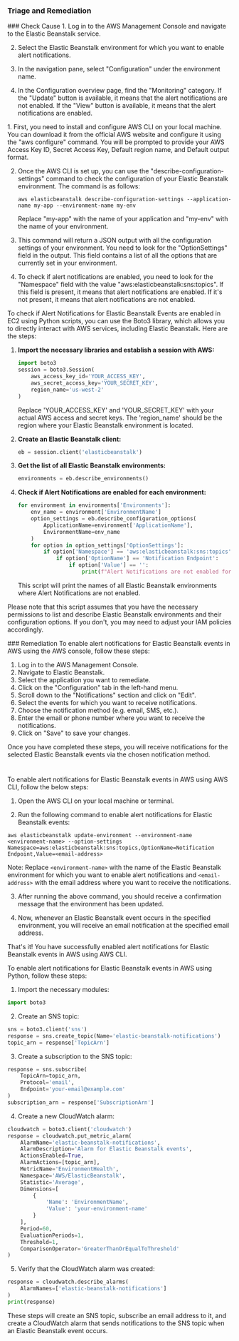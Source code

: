 
### Triage and Remediation
<Tabs>

<Tab title='Cause'>
### Check Cause
<AccordionGroup>
<Accordion title='Using Console' defaultOpen='true'>
1. Log in to the AWS Management Console and navigate to the Elastic Beanstalk service.

2. Select the Elastic Beanstalk environment for which you want to enable alert notifications.

3. In the navigation pane, select "Configuration" under the environment name.

4. In the Configuration overview page, find the "Monitoring" category. If the "Update" button is available, it means that the alert notifications are not enabled. If the "View" button is available, it means that the alert notifications are enabled.
</Accordion>

<Accordion title='Using CLI'>
1. First, you need to install and configure AWS CLI on your local machine. You can download it from the official AWS website and configure it using the "aws configure" command. You will be prompted to provide your AWS Access Key ID, Secret Access Key, Default region name, and Default output format.

2. Once the AWS CLI is set up, you can use the "describe-configuration-settings" command to check the configuration of your Elastic Beanstalk environment. The command is as follows:

   ```
   aws elasticbeanstalk describe-configuration-settings --application-name my-app --environment-name my-env
   ```

   Replace "my-app" with the name of your application and "my-env" with the name of your environment.

3. This command will return a JSON output with all the configuration settings of your environment. You need to look for the "OptionSettings" field in the output. This field contains a list of all the options that are currently set in your environment.

4. To check if alert notifications are enabled, you need to look for the "Namespace" field with the value "aws:elasticbeanstalk:sns:topics". If this field is present, it means that alert notifications are enabled. If it's not present, it means that alert notifications are not enabled.
</Accordion>

<Accordion title='Using Python'>
To check if Alert Notifications for Elastic Beanstalk Events are enabled in EC2 using Python scripts, you can use the Boto3 library, which allows you to directly interact with AWS services, including Elastic Beanstalk. Here are the steps:

1. **Import the necessary libraries and establish a session with AWS:**

    ```python
    import boto3
    session = boto3.Session(
        aws_access_key_id='YOUR_ACCESS_KEY',
        aws_secret_access_key='YOUR_SECRET_KEY',
        region_name='us-west-2'
    )
    ```

    Replace 'YOUR_ACCESS_KEY' and 'YOUR_SECRET_KEY' with your actual AWS access and secret keys. The 'region_name' should be the region where your Elastic Beanstalk environment is located.

2. **Create an Elastic Beanstalk client:**

    ```python
    eb = session.client('elasticbeanstalk')
    ```

3. **Get the list of all Elastic Beanstalk environments:**

    ```python
    environments = eb.describe_environments()
    ```

4. **Check if Alert Notifications are enabled for each environment:**

    ```python
    for environment in environments['Environments']:
        env_name = environment['EnvironmentName']
        option_settings = eb.describe_configuration_options(
            ApplicationName=environment['ApplicationName'],
            EnvironmentName=env_name
        )
        for option in option_settings['OptionSettings']:
            if option['Namespace'] == 'aws:elasticbeanstalk:sns:topics':
                if option['OptionName'] == 'Notification Endpoint':
                    if option['Value'] == '':
                        print(f"Alert Notifications are not enabled for {env_name}")
    ```

    This script will print the names of all Elastic Beanstalk environments where Alert Notifications are not enabled.

Please note that this script assumes that you have the necessary permissions to list and describe Elastic Beanstalk environments and their configuration options. If you don't, you may need to adjust your IAM policies accordingly.
</Accordion>

</AccordionGroup>
</Tab>
<Tab title='Remediation'>
### Remediation

<AccordionGroup>
<Accordion title='Using Console' defaultOpen='true'>
To enable alert notifications for Elastic Beanstalk events in AWS using the AWS console, follow these steps:

1. Log in to the AWS Management Console.
2. Navigate to Elastic Beanstalk.
3. Select the application you want to remediate.
4. Click on the "Configuration" tab in the left-hand menu.
5. Scroll down to the "Notifications" section and click on "Edit".
6. Select the events for which you want to receive notifications.
7. Choose the notification method (e.g. email, SMS, etc.).
8. Enter the email or phone number where you want to receive the notifications.
9. Click on "Save" to save your changes.

Once you have completed these steps, you will receive notifications for the selected Elastic Beanstalk events via the chosen notification method.

#
</Accordion>

<Accordion title='Using CLI'>
To enable alert notifications for Elastic Beanstalk events in AWS using AWS CLI, follow the below steps:

1. Open the AWS CLI on your local machine or terminal.

2. Run the following command to enable alert notifications for Elastic Beanstalk events:

```
aws elasticbeanstalk update-environment --environment-name <environment-name> --option-settings Namespace=aws:elasticbeanstalk:sns:topics,OptionName=Notification Endpoint,Value=<email-address>
```

Note: Replace `<environment-name>` with the name of the Elastic Beanstalk environment for which you want to enable alert notifications and `<email-address>` with the email address where you want to receive the notifications.

3. After running the above command, you should receive a confirmation message that the environment has been updated.

4. Now, whenever an Elastic Beanstalk event occurs in the specified environment, you will receive an email notification at the specified email address.

That's it! You have successfully enabled alert notifications for Elastic Beanstalk events in AWS using AWS CLI.
</Accordion>

<Accordion title='Using Python'>
To enable alert notifications for Elastic Beanstalk events in AWS using Python, follow these steps:

1. Import the necessary modules:
```python
import boto3
```

2. Create an SNS topic:
```python
sns = boto3.client('sns')
response = sns.create_topic(Name='elastic-beanstalk-notifications')
topic_arn = response['TopicArn']
```

3. Create a subscription to the SNS topic:
```python
response = sns.subscribe(
    TopicArn=topic_arn,
    Protocol='email',
    Endpoint='your-email@example.com'
)
subscription_arn = response['SubscriptionArn']
```

4. Create a new CloudWatch alarm:
```python
cloudwatch = boto3.client('cloudwatch')
response = cloudwatch.put_metric_alarm(
    AlarmName='elastic-beanstalk-notifications',
    AlarmDescription='Alarm for Elastic Beanstalk events',
    ActionsEnabled=True,
    AlarmActions=[topic_arn],
    MetricName='EnvironmentHealth',
    Namespace='AWS/ElasticBeanstalk',
    Statistic='Average',
    Dimensions=[
        {
            'Name': 'EnvironmentName',
            'Value': 'your-environment-name'
        }
    ],
    Period=60,
    EvaluationPeriods=1,
    Threshold=1,
    ComparisonOperator='GreaterThanOrEqualToThreshold'
)
```

5. Verify that the CloudWatch alarm was created:
```python
response = cloudwatch.describe_alarms(
    AlarmNames=['elastic-beanstalk-notifications']
)
print(response)
```

These steps will create an SNS topic, subscribe an email address to it, and create a CloudWatch alarm that sends notifications to the SNS topic when an Elastic Beanstalk event occurs.
</Accordion>

</AccordionGroup>
</Tab>
</Tabs>
